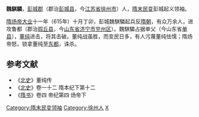 '''魏騏驎'''，[[彭城郡|彭城郡]]（郡治[[彭城县|彭城县]]，今[[江苏省|江苏省]][[徐州市|徐州市]]）人，[[隋末民变|隋末民变]]彭城起义领袖。

[[隋炀帝|隋炀帝]][[大业|大业]]十一年（615年）十月丁卯，彭城魏騏驎起兵反[[隋朝|隋朝]]，有众万余人，进攻鲁都（郡治[[瑕丘县|瑕丘县]]，今[[山东省|山东省]][[济宁市|济宁市]][[兖州区|兖州区]]）。魏騏驎占据单父（今山东省[[单县|单县]]），[[董纯_(隋朝)|董纯]]进击，将其击破。董纯战虽胜，而变民日多，有人污蔑董纯怯懦；隋炀帝怒，锁拿董纯至[[东都|东都]]，诛杀。
==参考文献==
*《[[北史|北史]]》董纯传
*《[[北史|北史]]》卷一十二 隋本纪下第十二
*《[[隋书|隋书]]》卷四 帝纪第四 炀帝下
{{DEFAULTSORT:W}}
[[Category:隋末民变领袖|Category:隋末民变领袖]]
[[Category:徐州人|Category:徐州人]]
[[Category:魏姓|X]]